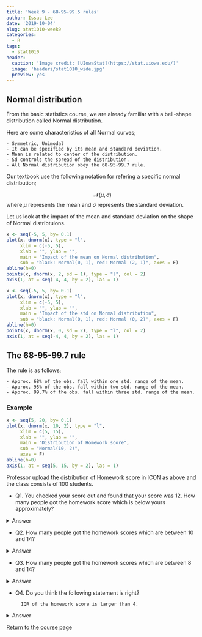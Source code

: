 ```yaml
---
title: 'Week 9 - 68-95-99.5 rules'
author: Issac Lee
date: '2019-10-04'
slug: stat1010-week9
categories:
  - R
tags:
  - stat1010
header:
  caption: 'Image credit: [UIowaStat](https://stat.uiowa.edu/)'
  image: 'headers/stat1010_wide.jpg'
  preview: yes
---
```


## Normal distribution

From the basic statistics course, we are already familiar with a bell-shape distribution called Normal distribution.

Here are some characteristics of all Normal curves;

    - Symmetric, Unimodal
    - It can be specified by its mean and standard deviation.
    - Mean is related to center of the distribution.
    - Sd controls the spread of the distribution.
    - All Normal distribution obey the 68-95-99.7 rule.

Our textbook use the following notation for refering a specific normal distribution;

$$
\mathcal{N}(\mu, \sigma)
$$
where $\mu$ represents the mean and $\sigma$ represents the standard deviation.

Let us look at the impact of the mean and standard deviation on the shape of Normal distribtuions.

```r
x <- seq(-5, 5, by= 0.1)
plot(x, dnorm(x), type = "l",
     xlim = c(-5, 5),
     xlab = "", ylab = "",
     main = "Impact of the mean on Normal distribution",
     sub = "black: Normal(0, 1), red: Normal (2, 1)", axes = F)
abline(h=0)
points(x, dnorm(x, 2, sd = 1), type = "l", col = 2)
axis(1, at = seq(-4, 4, by = 2), las = 1)
```


```r
x <- seq(-5, 5, by= 0.1)
plot(x, dnorm(x), type = "l",
     xlim = c(-5, 5),
     xlab = "", ylab = "",
     main = "Impact of the std on Normal distribution",
     sub = "black: Normal(0, 1), red: Normal (0, 2)", axes = F)
abline(h=0)
points(x, dnorm(x, 0, sd = 2), type = "l", col = 2)
axis(1, at = seq(-4, 4, by = 2), las = 1)
```

## The 68-95-99.7 rule

The rule is as follows;

    - Approx. 68% of the obs. fall within one std. range of the mean.
    - Approx. 95% of the obs. fall within two std. range of the mean.
    - Approx. 99.7% of the obs. fall within three std. range of the mean.

### Example

```r
x <- seq(5, 20, by= 0.1)
plot(x, dnorm(x, 10, 2), type = "l",
     xlim = c(5, 15),
     xlab = "", ylab = "",
     main = "Distribution of Homework score",
     sub = "Normal(10, 2)",
     axes = F)
abline(h=0)
axis(1, at = seq(5, 15, by = 2), las = 1)
```

Professor upload the distribution of Homework score in ICON as above and the class consists of 100 students.

- Q1. You checked your score out and found that your score was 12. How many people got the homework score which is below yours approximately?

<details>
<summary>
Answer
</summary>

12 is the score which is one standard deviation above from the mean.

84% = 50% + 34%

about 84 students.
</details>

- Q2. How many people got the homework scores which are between 10 and 14?

<details>
<summary>
Answer
</summary>

47.5% = 95% / 2

Thus, about 48 students obtained the score between 10 and 14.
</details>


- Q3. How many people got the homework scores which are between 8 and 14?

<details>
<summary>
Answer
</summary>

81.5% = 47.5% + 34%

About 82 students.
</details>


- Q4. Do you think the following statement is right?
    
        IQR of the homework score is larger than 4.

<details>
<summary>
Answer
</summary>

No. IQR is shorter than 1 standard deviation range from the mean. Since IQR captures the middle 50%, 1 std range will capture about middle 68%.

</details>


<a href="https://theissaclee.com/post/stat1010/" target="_self">Return to the course page</a>


